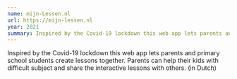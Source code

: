 ```yaml
---
name: mijn-Lessen.nl
url: https://mijn-lessen.nl
year: 2021
summary: Inspired by the Covid-19 lockdown this web app lets parents and primary school students create lessons together. Parents can help their kids with difficult subjects and share the interactive lessons with others. (in Dutch)
---
```


Inspired by the Covid-19 lockdown this web app lets parents and primary school students create lessons together. Parents can help their kids with difficult subject and share the interactive lessons with others. (in Dutch)
